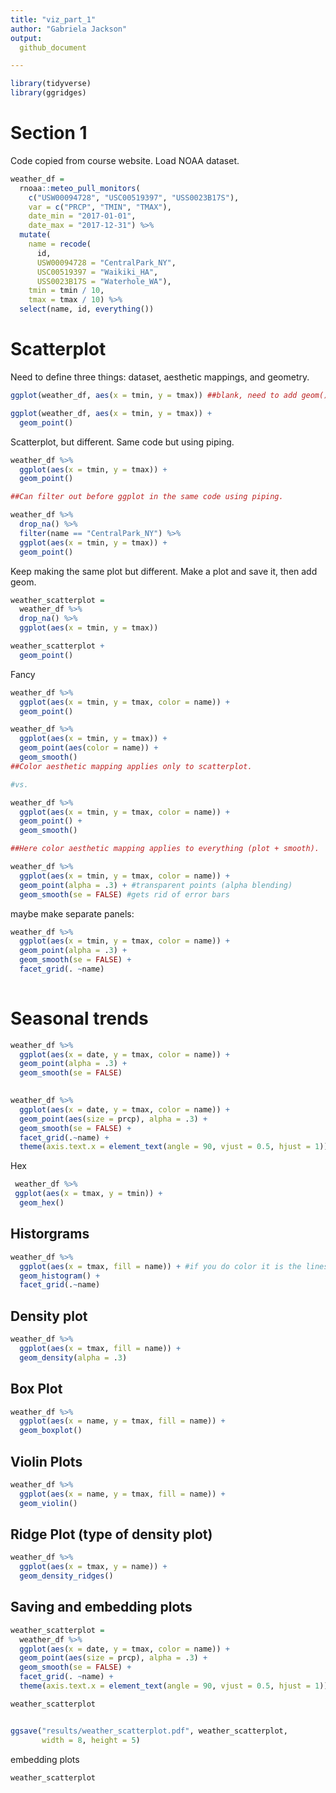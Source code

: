 ```yaml
---
title: "viz_part_1"
author: "Gabriela Jackson"
output: 
  github_document

---
```


```r
library(tidyverse)
library(ggridges)
```

# Section 1
 Code copied from course website. Load NOAA dataset.

```r
weather_df = 
  rnoaa::meteo_pull_monitors(
    c("USW00094728", "USC00519397", "USS0023B17S"),
    var = c("PRCP", "TMIN", "TMAX"), 
    date_min = "2017-01-01",
    date_max = "2017-12-31") %>%
  mutate(
    name = recode(
      id, 
      USW00094728 = "CentralPark_NY", 
      USC00519397 = "Waikiki_HA",
      USS0023B17S = "Waterhole_WA"),
    tmin = tmin / 10,
    tmax = tmax / 10) %>%
  select(name, id, everything())
```

# Scatterplot
Need to define three things: dataset, aesthetic mappings, and geometry. 

```r
ggplot(weather_df, aes(x = tmin, y = tmax)) ##blank, need to add geom()

ggplot(weather_df, aes(x = tmin, y = tmax)) + 
  geom_point()
```
Scatterplot, but different. Same code but using piping.
```r
weather_df %>%
  ggplot(aes(x = tmin, y = tmax)) + 
  geom_point()

##Can filter out before ggplot in the same code using piping.

weather_df %>%
  drop_na() %>% 
  filter(name == "CentralPark_NY") %>% 
  ggplot(aes(x = tmin, y = tmax)) + 
  geom_point()
```
Keep making the same plot but different. Make a plot and save it, then add geom. 

```r
weather_scatterplot =
  weather_df %>% 
  drop_na() %>% 
  ggplot(aes(x = tmin, y = tmax))

weather_scatterplot +
  geom_point()
```
Fancy

```r
weather_df %>% 
  ggplot(aes(x = tmin, y = tmax, color = name)) +
  geom_point()

weather_df %>% 
  ggplot(aes(x = tmin, y = tmax)) +
  geom_point(aes(color = name)) +
  geom_smooth()
##Color aesthetic mapping applies only to scatterplot.

#vs.

weather_df %>% 
  ggplot(aes(x = tmin, y = tmax, color = name)) +
  geom_point() +
  geom_smooth()

##Here color aesthetic mapping applies to everything (plot + smooth). 
```
```r
weather_df %>% 
  ggplot(aes(x = tmin, y = tmax, color = name)) +
  geom_point(alpha = .3) + #transparent points (alpha blending)
  geom_smooth(se = FALSE) #gets rid of error bars

```
maybe make separate panels:

```r
weather_df %>% 
  ggplot(aes(x = tmin, y = tmax, color = name)) +
  geom_point(alpha = .3) + 
  geom_smooth(se = FALSE) +
  facet_grid(. ~name)
 
```

# Seasonal trends


```r
weather_df %>% 
  ggplot(aes(x = date, y = tmax, color = name)) +
  geom_point(alpha = .3) + 
  geom_smooth(se = FALSE)
 

weather_df %>% 
  ggplot(aes(x = date, y = tmax, color = name)) +
  geom_point(aes(size = prcp), alpha = .3) + 
  geom_smooth(se = FALSE) +
  facet_grid(.~name) +
  theme(axis.text.x = element_text(angle = 90, vjust = 0.5, hjust = 1)) #rotate x axis labels

```
Hex
```r
 weather_df %>% 
 ggplot(aes(x = tmax, y = tmin)) + 
  geom_hex()

```
## Historgrams
```r
weather_df %>%
  ggplot(aes(x = tmax, fill = name)) + #if you do color it is the lines outside 
  geom_histogram() +
  facet_grid(.~name)

```
## Density plot
```r

weather_df %>% 
  ggplot(aes(x = tmax, fill = name)) +
  geom_density(alpha = .3)

```
## Box Plot
```r

weather_df %>% 
  ggplot(aes(x = name, y = tmax, fill = name)) +
  geom_boxplot()

```
## Violin Plots
```r
weather_df %>% 
  ggplot(aes(x = name, y = tmax, fill = name)) +
  geom_violin()
```
## Ridge Plot (type of density plot)
```r
weather_df %>% 
  ggplot(aes(x = tmax, y = name)) +
  geom_density_ridges()

```
## Saving and embedding plots

```r
weather_scatterplot = 
  weather_df %>% 
  ggplot(aes(x = date, y = tmax, color = name)) +
  geom_point(aes(size = prcp), alpha = .3) +
  geom_smooth(se = FALSE) + 
  facet_grid(. ~name) + 
  theme(axis.text.x = element_text(angle = 90, vjust = 0.5, hjust = 1))

weather_scatterplot


ggsave("results/weather_scatterplot.pdf", weather_scatterplot,
       width = 8, height = 5)
```
embedding plots
```r
weather_scatterplot
```

